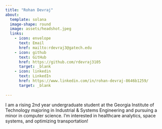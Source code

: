 ```yaml
---
title: "Rohan Devraj"
about: 
  template: solana
  image-shape: round
  image: assets/headshot.jpeg
  links: 
    - icon: envelope
      text: Email
      href: mailto:rdevraj3@gatech.edu
    - icon: github
      text: GitHub
      href: https://github.com/rdevraj3105
      target: _blank
    - icon: linkedin
      text: LinkedIn
      href: https://www.linkedin.com/in/rohan-devraj-8646b1259/
      target: _blank
    
---
```


I am a rising 2nd year undergraduate student at the Georgia Institute of Technology 
majoring in Industrial & Systems Engineering and pursuing a minor in computer science. I'm interested in healthcare analytics, space systems, and optimizing transportation!

